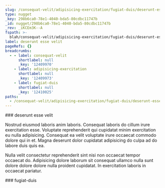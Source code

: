 ```yaml
---
slug: /consequat-velit/adipisicing-exercitation/fugiat-duis/deserunt-esse-velit
type: nugget
_key: 298b6ca0-78e1-4040-bda5-80cdbc11747b
_id: nugget/298b6ca0-78e1-4040-bda5-80cdbc11747b
_rev: _iKCEm3K--A
fspath: >-
  blah/consequat-velit/adipisicing-exercitation/fugiat-duis/deserunt-esse-velit.md
label: deserunt esse velit
pageRefs: {}
breadcrumbs:
  - - label: consequat-velit
      shortlabel: null
      _key: '12409970'
    - label: adipisicing-exercitation
      shortlabel: null
      _key: '12409973'
    - label: fugiat-duis
      shortlabel: null
      _key: '12410025'
paths:
  - /consequat-velit/adipisicing-exercitation/fugiat-duis/deserunt-esse-velit
---
```


<NuggetArea>
<Nugget slug="/consequat-velit/adipisicing-exercitation/fugiat-duis/deserunt-esse-velit" type="nugget" _key="298b6ca0-78e1-4040-bda5-80cdbc11747b" _id="nugget/298b6ca0-78e1-4040-bda5-80cdbc11747b" _rev="_iKCEm3K--A" fspath="blah/consequat-velit/adipisicing-exercitation/fugiat-duis/deserunt-esse-velit.md" label="deserunt esse velit" paths="/consequat-velit/adipisicing-exercitation/fugiat-duis/deserunt-esse-velit">
<NuggetBody>
### deserunt esse velit

Nostrud eiusmod laboris anim laboris. Consequat laboris do cillum irure exercitation esse. Voluptate reprehenderit qui cupidatat minim exercitation eu nulla adipisicing. Consequat ea velit voluptate irure occaecat commodo dolore qui in et. Magna deserunt dolor cupidatat adipisicing do culpa ad do labore duis quis ea.

Nulla velit consectetur reprehenderit sint nisi non occaecat tempor occaecat do. Adipisicing dolore laborum sit consequat ullamco nulla sunt dolore dolore dolore nulla proident cupidatat. In exercitation laboris in occaecat pariatur.

</NuggetBody>
<Breadcrumbs>
<Crumbs>
<Crumb _key="12409970" label="consequat-velit" /><Crumb _key="12409973" label="adipisicing-exercitation" /><Crumb _key="12410025" label="fugiat-duis" />
</Crumbs>
</Breadcrumbs>
</Nugget>

<NuggetsInbound>
</NuggetsInbound>
<NuggetsOutbound>
</NuggetsOutbound>
</NuggetArea>
<PassagesInbound>
<Passage direction="inbound" type="passage" _key="12410025" _id="passage/12410025" _rev="_iKCEm3K--_" label="fugiat-duis" passage="fugiat-duis" fspath="blah/consequat-velit/adipisicing-exercitation/fugiat-duis" paths="/consequat-velit/adipisicing-exercitation/fugiat-duis" slug="/consequat-velit/adipisicing-exercitation/fugiat-duis">
<NuggetBody>
### fugiat-duis

</NuggetBody>
<Breadcrumbs>
<Crumbs>
<Crumb _key="12409970" label="consequat-velit" /><Crumb _key="12409973" label="adipisicing-exercitation" />
</Crumbs>
</Breadcrumbs>
</Passage>

</PassagesInbound>
<PassagesOutbound>
</PassagesOutbound>